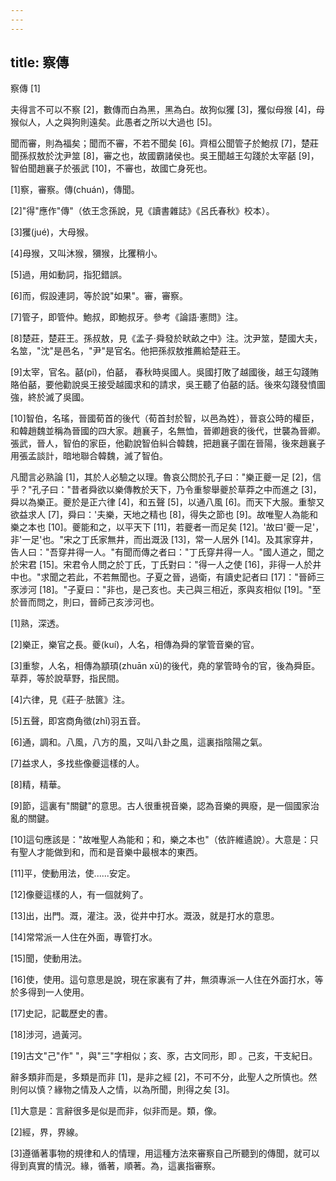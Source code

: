 ```yaml
---
---
---
```

title: 察傳
---




察傳 [1]

夫得言不可以不察 [2]，數傳而白為黑，黑為白。故狗似玃 [3]，玃似母猴 [4]，母猴似人，人之與狗則遠矣。此愚者之所以大過也 [5]。

聞而審，則為福矣；聞而不審，不若不聞矣 [6]。齊桓公聞管子於鮑叔 [7]，楚莊聞孫叔敖於沈尹筮 [8]，審之也，故國霸諸侯也。吳王聞越王勾踐於太宰嚭 [9]，智伯聞趙襄子於張武 [10]，不審也，故國亡身死也。

[1]察，審察。傳(chuán)，傳聞。

[2]"得"應作"傳"（依王念孫說，見《讀書雜誌》《呂氏春秋》校本）。

[3]玃(jué)，大母猴。

[4]母猴，又叫沐猴，獼猴，比玃稍小。

[5]過，用如動詞，指犯錯誤。

[6]而，假設連詞，等於說"如果"。審，審察。

[7]管子，即管仲。鮑叔，即鮑叔牙。參考《論語·憲問》注。

[8]楚莊，楚莊王。孫叔敖，見《孟子·舜發於畎畝之中》注。沈尹筮，楚國大夫，名筮，"沈"是邑名，"尹"是官名。他把孫叔敖推薦給楚莊王。

[9]太宰，官名。嚭(pǐ)，伯嚭， 春秋時吳國人。吳國打敗了越國後，越王勾踐賄賂伯嚭，要他勸說吳王接受越國求和的請求，吳王聽了伯嚭的話。後來勾踐發憤圖強，終於滅了吳國。

[10]智伯，名瑤，晉國荀首的後代（荀首封於智，以邑為姓），晉哀公時的權臣，和韓趙魏並稱為晉國的四大家。趙襄子，名無恤，晉卿趙衰的後代，世襲為晉卿。張武，晉人，智伯的家臣，他勸說智伯糾合韓魏，把趙襄子圍在晉陽，後來趙襄子用張孟談計，暗地聯合韓魏，滅了智伯。

凡聞言必熟論 [1]，其於人必驗之以理。魯哀公問於孔子曰："樂正夔一足 [2]，信乎？"孔子曰："昔者舜欲以樂傳教於天下，乃令重黎舉夔於草莽之中而進之 [3]，舜以為樂正。夔於是正六律 [4]，和五聲 [5]，以通八風 [6]。而天下大服。重黎又欲益求人 [7]，舜曰：'夫樂，天地之精也 [8]，得失之節也 [9]。故唯聖人為能和樂之本也 [10]。夔能和之，以平天下 [11]，若夔者一而足矣 [12]。'故曰'夔一足'，非'一足'也。"宋之丁氏家無井，而出溉汲 [13]，常一人居外 [14]。及其家穿井，告人曰："吾穿井得一人。"有聞而傳之者曰："丁氏穿井得一人。"國人道之，聞之於宋君 [15]。宋君令人問之於丁氏，丁氏對曰："得一人之使 [16]，非得一人於井中也。"求聞之若此，不若無聞也。子夏之晉，過衛，有讀史記者曰 [17]："晉師三豕涉河 [18]。"子夏曰："非也，是己亥也。夫己與三相近，豕與亥相似 [19]。"至於晉而問之，則曰，晉師己亥涉河也。

[1]熟，深透。

[2]樂正，樂官之長。夔(kuí)，人名，相傳為舜的掌管音樂的官。

[3]重黎，人名，相傳為顓頊(zhuān xū)的後代，堯的掌管時令的官，後為舜臣。草莽，等於說草野，指民間。

[4]六律，見《莊子·胠篋》注。

[5]五聲，即宮商角徵(zhǐ)羽五音。

[6]通，調和。八風，八方的風，又叫八卦之風，這裏指陰陽之氣。

[7]益求人，多找些像夔這樣的人。

[8]精，精華。

[9]節，這裏有"關鍵"的意思。古人很重視音樂，認為音樂的興廢，是一個國家治亂的關鍵。

[10]這句應該是："故唯聖人為能和；和，樂之本也"（依許維遹說）。大意是：只有聖人才能做到和，而和是音樂中最根本的東西。

[11]平，使動用法，使......安定。

[12]像夔這樣的人，有一個就夠了。

[13]出，出門。溉，灌注。汲，從井中打水。溉汲，就是打水的意思。

[14]常常派一人住在外面，專管打水。

[15]聞，使動用法。

[16]使，使用。這句意思是說，現在家裏有了井，無須專派一人住在外面打水，等於多得到一人使用。

[17]史記，記載歷史的書。

[18]涉河，過黃河。

[19]古文"己"作" "，與"三"字相似；亥、豕，古文同形，即 。己亥，干支紀日。

辭多類非而是，多類是而非 [1]，是非之經 [2]，不可不分，此聖人之所慎也。然則何以慎？緣物之情及人之情，以為所聞，則得之矣 [3]。

[1]大意是：言辭很多是似是而非，似非而是。類，像。

[2]經，界，界線。

[3]遵循著事物的規律和人的情理，用這種方法來審察自己所聽到的傳聞，就可以得到真實的情況。緣，循著，順著。為，這裏指審察。